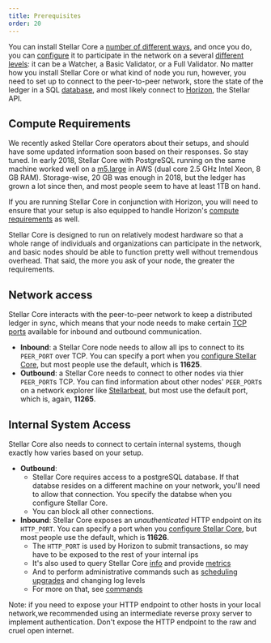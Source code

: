 ```yaml
---
title: Prerequisites
order: 20
---
```


You can install Stellar Core a [number of different ways](./installation.mdx), and once you do, you can [configure](./configuring.mdx) it to participate in the network on a several [different levels](./index.mdx#types-of-nodes): it can be a Watcher, a Basic Validator, or a Full Validator. No matter how you install Stellar Core or what kind of node you run, however, you need to set up to connect to the peer-to-peer network, store the state of the ledger in a SQL [database](configuring.mdx#database), and most likely connect to [Horizon](../.././api/introduction/index.mdx), the Stellar API.

## Compute Requirements

We recently asked Stellar Core operators about their setups, and should have some updated information soon based on their responses. So stay tuned. In early 2018, Stellar Core with PostgreSQL running on the same machine worked well on a [m5.large](https://aws.amazon.com/ec2/instance-types/m5/) in AWS (dual core 2.5 GHz Intel Xeon, 8 GB RAM). Storage-wise, 20 GB was enough in 2018, but the ledger has grown a lot since then, and most people seem to have at least 1TB on hand.

If you are running Stellar Core in conjunction with Horizon, you will need to ensure that your setup is also equipped to handle Horizon's [compute requirements](../run-api-server/prerequisites.mdx) as well.

Stellar Core is designed to run on relatively modest hardware so that a whole range of individuals and organizations can participate in the network, and basic nodes should be able to function pretty well without tremendous overhead. That said, the more you ask of your node, the greater the requirements.

## Network access

Stellar Core interacts with the peer-to-peer network to keep a distributed ledger in sync, which means that your node needs to make certain [TCP ports](https://en.wikipedia.org/wiki/Transmission_Control_Protocol#TCP_ports) available for inbound and outbound communication.

- **Inbound**: a Stellar Core node needs to allow all ips to connect to its `PEER_PORT` over TCP. You can specify a port when you [configure Stellar Core](./configuring.mdx), but most people use the default, which is **11625**.
- **Outbound**: a Stellar Core needs to connect to other nodes via thier `PEER_PORT`s TCP. You can find information about other nodes' `PEER_PORT`s on a network explorer like [Stellarbeat](https://stellarbeat.io/), but most use the default port, which is, again, **11265**.

## Internal System Access

Stellar Core also needs to connect to certain internal systems, though exactly how varies based on your setup.

- **Outbound**:
  - Stellar Core requires access to a postgreSQL database. If that databse resides on a different machine on your network, you'll need to allow that connection. You specify the databse when you configure Stellar Core.
  - You can block all other connections.
- **Inbound**: Stellar Core exposes an _unauthenticated_ HTTP endpoint on its `HTTP_PORT`. You can specify a port when you [configure Stellar Core](./configuring.mdx), but most people use the default, which is **11626**.
  - The `HTTP_PORT` is used by Horizon to submit transactions, so may have to be exposed to the rest of your internal ips
  - It's also used to query Stellar Core [info](link) and provide [metrics](info)
  - And to perform administrative commands such as [scheduling upgrades](./network-upgrades.mdx) and changing log levels
  - For more on that, see [commands](./commands.mdx)

Note: if you need to expose your HTTP endpoint to other hosts in your local network,we recommended using an intermediate reverse proxy server to implement authentication. Don't expose the HTTP endpoint to the raw and cruel open internet.

